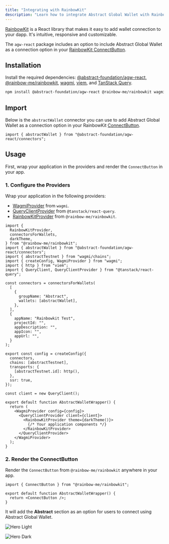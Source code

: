 ```yaml
---
title: "Integrating with RainbowKit"
description: "Learn how to integrate Abstract Global Wallet with RainbowKit."
---
```


[RainbowKit](https://www.rainbowkit.com/) is a React library
that makes it easy to add wallet connection to your dapp. It's intuitive, responsive and customizable.

The `agw-react` package includes an option to include Abstract Global Wallet
as a connection option in your [RainbowKit ConnectButton](https://www.rainbowkit.com/docs/connect-button).

## Installation

Install the required dependencies: [@abstract-foundation/agw-react](/abstract-global-wallet/agw-react/overview),
[@rainbow-me/rainbowkit](https://www.rainbowkit.com/docs/getting-started/installation),
[wagmi](https://wagmi.sh/react/getting-started/installation), [viem](https://viem.sh/getting-started/installation),
and [TanStack Query](https://tanstack.com/query/latest/docs/framework/react/installation).

```bash
npm install @abstract-foundation/agw-react @rainbow-me/rainbowkit wagmi viem@2.x @tanstack/react-query
```

## Import

Below is the `abstractWallet` connector you can use to add Abstract Global Wallet as a
connection option in your RainbowKit [ConnectButton](https://www.rainbowkit.com/docs/connect-button).

```tsx
import { abstractWallet } from "@abstract-foundation/agw-react/connectors";
```

## Usage

First, wrap your application in the providers and render the `ConnectButton` in your app.

### 1. Configure the Providers

Wrap your application in the following providers:

- [WagmiProvider](https://wagmi.sh/react/api/WagmiProvider) from `wagmi`.
- [QueryClientProvider](https://tanstack.com/query/latest/docs/framework/react/reference/QueryClientProvider) from `@tanstack/react-query`.
- [RainbowKitProvider](https://www.rainbowkit.com/docs/customization#customizing-the-connect-button) from `@rainbow-me/rainbowkit`.

```tsx
import {
  RainbowKitProvider,
  connectorsForWallets,
  darkTheme,
} from "@rainbow-me/rainbowkit";
import { abstractWallet } from "@abstract-foundation/agw-react/connectors";
import { abstractTestnet } from "wagmi/chains";
import { createConfig, WagmiProvider } from "wagmi";
import { http } from "viem";
import { QueryClient, QueryClientProvider } from "@tanstack/react-query";

const connectors = connectorsForWallets(
  [
    {
      groupName: "Abstract",
      wallets: [abstractWallet],
    },
  ],
  {
    appName: "Rainbowkit Test",
    projectId: "",
    appDescription: "",
    appIcon: "",
    appUrl: "",
  }
);

export const config = createConfig({
  connectors,
  chains: [abstractTestnet],
  transports: {
    [abstractTestnet.id]: http(),
  },
  ssr: true,
});

const client = new QueryClient();

export default function AbstractWalletWrapper() {
  return (
    <WagmiProvider config={config}>
      <QueryClientProvider client={client}>
        <RainbowKitProvider theme={darkTheme()}>
          {/* Your application components */}
        </RainbowKitProvider>
      </QueryClientProvider>
    </WagmiProvider>
  );
}
```

### 2. Render the ConnectButton

Render the `ConnectButton` from `@rainbow-me/rainbowkit` anywhere in your app.

```tsx
import { ConnectButton } from "@rainbow-me/rainbowkit";

export default function AbstractWalletWrapper() {
  return <ConnectButton />;
}
```

It will add the **Abstract** section as an option for users to connect using Abstract Global Wallet.

<img
  className="block dark:hidden"
  src="/images/agw-rainbowkit.png"
  alt="Hero Light"
/>

<img
  className="hidden dark:block"
  src="/images/agw-rainbowkit.png"
  alt="Hero Dark"
/>
